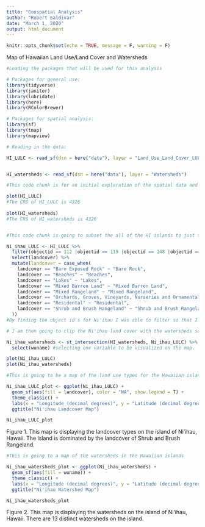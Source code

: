 ```yaml
---
title: "Geospatial Analysis"
author: "Robert Saldivar"
date: "March 1, 2020"
output: html_document
---
```


```r
knitr::opts_chunk$set(echo = TRUE, message = F, warning = F)
```

Map of Hawaiian Land Use/Land Cover and Watersheds

```r
#Loading the packages that will be used for this analysis

# Packages for general use:
library(tidyverse)
library(janitor)
library(lubridate)
library(here)
library(RColorBrewer)

# Packages for spatial analysis:
library(sf)
library(tmap)
library(mapview)

```


```r
# Reading in the data:

HI_LULC <- read_sf(dsn = here("data"), layer = "Land_Use_Land_Cover_LULC")


HI_watersheds <- read_sf(dsn = here("data"), layer = "Watersheds")

```


```r
#This code chunk is for an initial exploration of the spatial data and wrangling of the data

plot(HI_LULC)
#The CRS of HI_LULC is 4326
 
plot(HI_watersheds)
#The CRS of HI_watersheds is 4326



```


```r
#This code chunk is going to subset the all of the HI islands to just the island of Ni'ihau

Ni_ihau_LULC <- HI_LULC %>%
  filter(objectid == 112 |objectid == 119 |objectid == 148 |objectid == 161 |objectid == 164 |objectid == 168 |objectid == 190 |objectid == 203 |objectid == 205 |objectid == 222 |objectid == 223 |objectid == 225 |objectid == 229 |objectid == 230 |objectid == 231 |objectid == 232 |objectid == 233 |objectid == 234 |objectid == 235 |objectid == 236 |objectid == 237) %>%
  select(landcover) %>%
  mutate(landcover = case_when(
    landcover == "Bare Exposed Rock" ~ "Bare Rock",
    landcover == "Beaches" ~ "Beaches",
    landcover == "Lakes" ~ "Lakes",
    landcover == "Mixed Barren Land" ~ "Mixed Barren Land",
    landcover == "Mixed Rangeland" ~ "Mixed Rangeland",
    landcover == "Orchards, Groves, Vineyards, Nurseries and Ornamental Horticultural Areas" ~ "Agricultural",
    landcover == "Residental" ~ "Residental",
    landcover == "Shrub and Brush Rangeland" ~ "Shrub and Brush Rangeland"
  ))
#By finding the object id's for Ni'ihau I was able to filter so that I have only looking at the land cover for the island of Ni'ihau. This is is also chaning the landcover names

# I am then going to clip the Ni'ihau land cover with the watersheds so the only the watersheds of so that only the water sheds is left.

Ni_ihau_watersheds <- st_intersection(HI_watersheds, Ni_ihau_LULC) %>%
  select(wuname) #selecting one variable to be visualized on the map.

plot(Ni_ihau_LULC)
plot(Ni_ihau_watersheds)

```


```r
#This is going to be a map of the land use types for the Hawaiian islands

Ni_ihau_LULC_plot <- ggplot(Ni_ihau_LULC) +
  geom_sf(aes(fill = landcover), color = "NA", show.legend = T) +
  theme_classic() +
  labs(x = "Longitude (decimal degrees)", y = "Latitude (decimal degrees)") +
  ggtitle("Ni'ihau Landcover Map")

Ni_ihau_LULC_plot

```

Figure 1. This map is displaying the landcover types on the island of Ni'ihau, Hawaii. The island is dominated by the landcover of Shrub and Brush Rangeland.

```r
#This is going to a map of the watersheds in the Hawaiian islands

Ni_ihau_watersheds_plot <- ggplot(Ni_ihau_watersheds) +
  geom_sf(aes(fill = wuname)) +
  theme_classic() +
  labs(x = "Longitude (decimal degrees)", y = "Latitude (decimal degrees)") +
  ggtitle("Ni'ihau Watershed Map")

Ni_ihau_watersheds_plot

```

Figure 2. This map is displaying the watersheds on the island of Ni'ihau, Hawaii. There are 13 distinct watersheds on the island.

